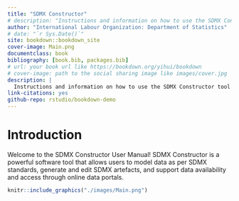 ```yaml
--- 
title: "SDMX Constructor"
# description: "Instructions and information on how to use the SDMX Constructor tool"
author: "International Labour Organization: Department of Statistics"
# date: "`r Sys.Date()`"
site: bookdown::bookdown_site
cover-image: Main.png
documentclass: book
bibliography: [book.bib, packages.bib]
# url: your book url like https://bookdown.org/yihui/bookdown
# cover-image: path to the social sharing image like images/cover.jpg
description: |
  Instructions and information on how to use the SDMX Constructor tool
link-citations: yes
github-repo: rstudio/bookdown-demo
---
```


# Introduction {-}

Welcome to the SDMX Constructor User Manual! SDMX Constructor is a powerful software tool that allows users to model data as per SDMX standards, generate and edit SDMX artefacts, and support data availability and access through online data portals.


```r
knitr::include_graphics("./images/Main.png")
```
